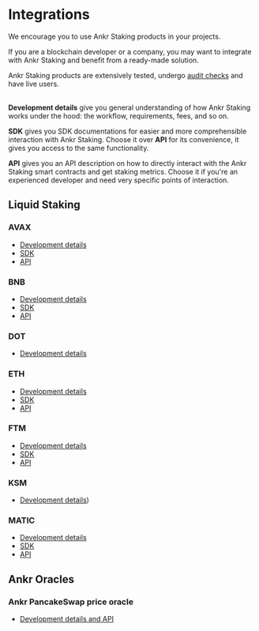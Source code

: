 # Integrations

We encourage you to use Ankr Staking products in your projects. 

If you are a blockchain developer or a company, you may want to integrate with Ankr Staking and benefit from a ready-made solution.

Ankr Staking products are extensively tested, undergo [audit checks](/staking-extra/audit-reports) and have live users.<br /><br />

**Development details** give you general understanding of how Ankr Staking works under the hood: the workflow, requirements, fees, and so on.

**SDK** gives you SDK documentations for easier and more comprehensible interaction with Ankr Staking. Choose it over **API** for its convenience, it gives you access to the same functionality.  

**API** gives you an API description on how to directly interact with the Ankr Staking smart contracts and get staking metrics. Choose it if you're an experienced developer and need very specific points of interaction.

  
## Liquid Staking

### AVAX

* [Development details](/staking-for-developers/dev-details/bnb-liquid-staking-mechanics/)
* [SDK](/staking-for-developers/sdk/liquid-staking-sdk/)
* [API](/staking-for-developers/smart-contract-api/avax-api/)

### BNB

* [Development details](/staking-for-developers/dev-details/bnb-liquid-staking-mechanics/)
* [SDK](/staking-for-developers/sdk/liquid-staking-sdk/)
* [API](/staking-for-developers/smart-contract-api/bnb-api/)

### DOT

* [Development details](/staking-for-developers/dev-details/dot-liquid-staking-mechanics/)

### ETH

* [Development details](/staking-for-developers/dev-details/eth-liquid-staking-mechanics/)
* [SDK](/staking-for-developers/sdk/liquid-staking-sdk/)
* [API](/staking-for-developers/smart-contract-api/eth-api/)

### FTM 

* [Development details](/staking-for-developers/dev-details/ftm-liquid-staking-mechanics/)
* [SDK](/staking-for-developers/sdk/liquid-staking-sdk/)
* [API](/staking-for-developers/smart-contract-api/ftm-api/)

### KSM

* [Development details](/staking-for-developers/dev-details/ksm-liquid-staking-mechanics/))


### MATIC

* [Development details](/staking-for-developers/dev-details/matic-liquid-staking-mechanics/)
* [SDK](/staking-for-developers/sdk/liquid-staking-sdk/)
* [API](/staking-for-developers/smart-contract-api/matic-api/)

## Ankr Oracles

### Ankr PancakeSwap price oracle

* [Development details and API](/staking-for-developers/oracles/pancakeswap-oracle/)
